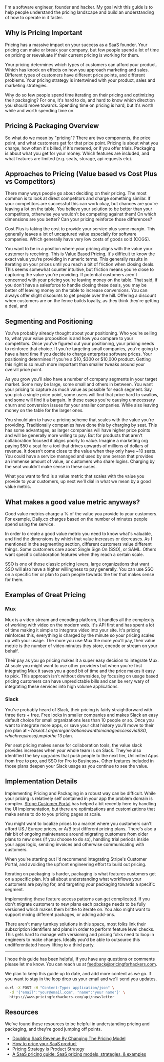 I'm a software engineer, founder and hacker. My goal with this guide is to help people understand the pricing landscape and build an understanding of how to operate in it faster.

## Why is Pricing Important

Pricing has a massive impact on your success as a SaaS founder. Your pricing can make or break your company, but few people spend a lot of time on pricing or reevaluate if their current pricing is working for them.

Your pricing determines which types of customers can afford your product. Which has knock on effects on how you approach marketing and sales. Different types of customers have different price points, and different problems. Your pricing strategy is intertwined with your product, sales and marketing strategies.

Why do so few people spend time iterating on their pricing and optimizing their packaging? For one, it's hard to do, and hard to know which direction you should move towards. Spending time on pricing is hard, but it's worth while and worth spending time on.

## Pricing & Packaging Overview

So what do we mean by "pricing"? There are two components, the price point, and what customers get for that price point. Pricing is about what you charge, how often it's billed, if it's metered, or if you offer trials. Packaging is about what you get for your money. Which features are included, and what features are limited (e.g. seats, storage, api requests etc).

## Approaches to Pricing (Value based vs Cost Plus vs Competitors)

There many ways people go about deciding on their pricing. The most common is to look at direct competitors and charge something similar. If your competitors are successful this can work okay, but chances are you're leaving a lot on the table. You believe your solution to be better than your competitors, otherwise you wouldn't be competing against them! On which dimensions are you better? Can your pricing reinforce those differences?

Cost Plus is taking the cost to provide your service plus some margin. This generally leaves a lot of uncaptured value especially for software companies. Which generally have very low costs of goods sold (COGS).

You want to be in a position where your pricing aligns with the value your customer is receiving. This is Value Based Pricing. It's difficult to know the exact value you're providing in numeric terms. This generally results in iterating on your prices until you reach a bit of friction when closing deals. This seems somewhat counter intuitive, but friction means you're close to capturing the value you're providing. If potential customers aren't concerned with your pricing you're leaving money on the table. That said, if you don't have a salesforce to handle closing these deals, you may be better off leaving money on the table to increase conversions. You can always offer slight discounts to get people over the hill. Offering a discount when customers are on the fence builds loyalty, as they think they're getting a deal, and

## Segmenting and Positioning

You've probably already thought about your positioning. Who you're selling to, what your value proposition is and how you compare to your competitors. Once you've figured out your positioning, your pricing needs to reinforce that choice. If you're targeting small companies, you're going to have a hard time if you decide to charge enterprise software prices. Your positioning determines if you're a $10, $300 or $10,000 product. Getting this right is so much more important than smaller tweaks around your overall price point.

As you grow you'll also have a number of company segments in your target market. Some may be large, some small and others in between. You want your pricing to capture as much value as possible for each segment. Say you pick a single price point, some users will find that price hard to swallow, and some will find it a bargain. In these cases you're causing unnecessary churn and conversion issues for your smaller companies. While also leaving money on the table for the larger ones.

You should aim to have a pricing scheme that scales with the value you're providing. Traditionally companies have done this by charging by seat. This has some advantages, as larger companies will have higher price points and will be generally more willing to pay. But for products that aren't collaboration focused it aligns poorly to value. Imagine a marketing org paying $50 a seat for a tool that drives upwards of millions of dollars of revenue. It doesn't come close to the value when they only have ~10 seats. You could have a service managed and used by one person that provides an immense amount of value, or customers who share logins. Charging by the seat wouldn't make sense in these cases.

What you want to find is a value metric that scales with the value you provide to your customers, up next we'll dial in what we mean by a good value metric.

## What makes a good value metric anyways?

Good value metrics charge a % of the value you provide to your customers. For example, Daily.co charges based on the number of minutes people spend using the service.

In order to create a good value metric you need to know what's valuable, and find the dimensions by which that value increases or decreases. As I mentioned in the segmenting section, different customers value different things. Some customers care about Single Sign On (SSO), or SAML. Others want specific collaboration features when they reach a certain scale.

SSO is one of those classic pricing levers, large organizations that want SSO will also have a higher willingness to pay generally. You can use SSO on a specific tier or plan to push people towards the tier that makes sense for them.

## Examples of Great Pricing

### Mux

Mux is a video stream and encoding platform, it handles all the complexity of working with video on the modern web. It's API first and has spent a lot of time making it simple to integrate video into your site. It's pricing reinforces this, everything is charged by the minute so your pricing scales up with your usage. The more you use Mux the more you'll pay, their value metric is the number of video minutes they store, encode or stream on your behalf.

Their pay as you go pricing makes it a super easy decision to integrate Mux. At scale you might want to use other providers but when you're first integrating Mux it saves you a good bit of time and the price makes it easy to pick. This approach isn't without downsides, by focusing on usage based pricing customers can have unpredictable bills and can be very wary of integrating these services into high volume applications.

### Slack

You've probably heard of Slack, their pricing is fairly straightforward with three tiers + free. Free locks in smaller companies and makes Slack an easy default choice for small organizations less than 10 people or so. Once you want to integrate more apps, or save your chat history you'll move to their pro plan at ~$7 a seat. Larger organizations want to manage access via SSO, which requires a jump to the ~$13 plan.

Per seat pricing makes sense for collaboration tools, the value slack provides increases when your whole team is on Slack. They've also identified the key upgrades that push people to the next tier, Unlimited Apps from free to pro, and SSO for Pro to Business+. Other features included in those plans deepen your Slack usage as you continue to see the value.

## Implementation Details

Implementing Pricing and Packaging in a robust way can be difficult. While your pricing is relatively self contained in your app the problem domain is complex. [Stripe Customer Portal](https://stripe.com/docs/billing/subscriptions/customer-portal) has helped a bit recently here by handling the UI implementation, but there are optimizations and customizations that make sense to do to you pricing pages at scale.

You might want to localize prices to a market where you customers can't afford US / Europe prices, or A/B test different pricing plans. There's also a fair bit of ongoing maintenance around migrating customers from older plans to new ones (if you choose to do so), handling trial periods inside your apps logic, sending invoices and otherwise communicating with customers.

When you're starting out I'd recommend integrating Stripe's Customer Portal, and avoiding the upfront engineering effort to build out pricing.

Iterating on packaging is harder, packaging is what features customers get on a specific plan. It's all about understanding what workflows your customers are paying for, and targeting your packaging towards a specific segment.

Implementing these feature access patterns can get complicated. If you don't migrate customers to new plans each package needs to be fully versioned which makes them brittle to iterate on. You also might want to support mixing different packages, or adding add-ons.

There aren't many turnkey solutions in this space, most folks link their subscription identifiers and plans in order to perform feature level checks. This gets hard to manage with versioning and pricing folks need to loop in engineers to make changes. Ideally you'd be able to outsource this undifferentiated heavy lifting to a third party.

---

I hope this guide has been helpful, if you have any questions or comments please let me know. You can reach us at feedback@pricingforhackers.com.

We plan to keep this guide up to date, and add more content as we go. If you want to stay in the loop drop us your email and we'll send you updates.

```bash
curl -X POST -H "Content-Type: application/json" \
  -d '{"email":"your@email.com", "name":"your name"}' \
  https://www.pricingforhackers.com/api/newsletter
```

<Divider text="Or" />

<EmailCapture />

## Resources

We've found these resources to be helpful in understanding pricing and packaging, and they're good jumping off points.

- [Doubling SaaS Revenue By Changing The Pricing Model](https://www.kalzumeus.com/2012/08/13/doubling-saas-revenue/)
- [How to price your SaaS product](https://www.lennysnewsletter.com/p/saas-pricing-strategy)
- [Pricing Strategy is Product Strategy](https://every.to/napkin-math/pricing-strategy-is-product-strategy)
- [A SaaS pricing guide: SaaS pricing models, strategies, & examples](https://www.profitwell.com/recur/all/saas-pricing)
